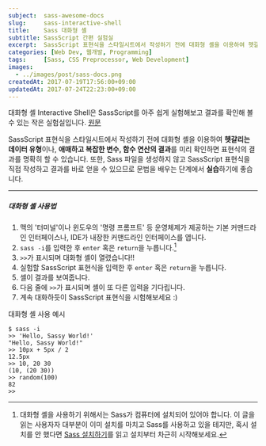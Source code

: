 ```yaml
---
subject:  sass-awesome-docs
slug:     sass-interactive-shell
title:    Sass 대화형 셸
subtitle: SassScript 간편 실험실
excerpt:  SassScript 표현식을 스타일시트에서 작성하기 전에 대화형 셸을 이용하여 헷갈리는 데이터 유형이나, 애매하고 복잡한 변수, 함수 연산의 결과를 미리 확인하면 표현식의 결과를 명확히 할 수 있습니다.
categories: [Web Dev, 웹개발, Programming]
tags:     [Sass, CSS Preprocessor, Web Development]
images:
  - ../images/post/sass-docs.png
createdAt: 2017-07-19T17:56:00+09:00
updatedAt: 2017-07-24T22:23:00+09:00
---
```


<div className="lead">
    대화형 셸 <SideBySide>Interactive Shell</SideBySide>은 SassScript를 아주 쉽게 실험해보고 결과를 확인해 볼 수 있는 작은 실험실입니다.
    <a className="original-link" target="_blank" href="https://sass-lang.com/documentation/file.SASS_REFERENCE.html#Interactive_Shell">원문</a>
</div>

SassScript 표현식을 스타일시트에서 작성하기 전에 대화형 셸을 이용하여 **헷갈리는 데이터 유형**이나, **애매하고 복잡한 변수, 함수 연산의 결과**를 미리 확인하면 표현식의 결과를 명확히 할 수 있습니다.
또한, Sass 파일을 생성하지 않고 SassScript 표현식을 직접 작성하고 결과를 바로 얻을 수 있으므로 문법을 배우는 단계에서 **실습**하기에 좋습니다.

***

##### 대화형 셸 사용법

1. 맥의 '터미널'이나 윈도우의 '명령 프롬프트' 등 운영체제가 제공하는 기본 커맨드라인 인터페이스나, IDE가 내장한 커맨드라인 인터페이스를 엽니다.
2. `sass -i`를 입력한 후 `enter` 혹은 `return`을 누릅니다.[^install]
3. `>>`가 표시되며 대화형 셸이 열렸습니다!!
4. 실험할 SassScript 표현식을 입력한 후 `enter` 혹은 `return`을 누릅니다.
5. 셸이 결과를 보여줍니다.
6. 다음 줄에 `>>`가 표시되며 셸이 또 다른 입력을 기다립니다.
7. 계속 대화하듯이 SassScript 표현식을 시험해보세요 :)

<p className="code-label">대화형 셸 사용 예시</p>

```shell
$ sass -i
>> 'Hello, Sassy World!'
"Hello, Sassy World!"
>> 10px + 5px / 2
12.5px
>> 10, 20 30
(10, (20 30))
>> random(100)
82
>>
```

[^install]: 대화형 셸을 사용하기 위해서는 Sass가 컴퓨터에 설치되어 있어야 합니다. 이 글을 읽는 사용자자 대부분이 이미 설치를 마치고 Sass를 사용하고 있을 테지만, 혹시 설치를 안 했다면 [Sass 설치하기](https://sass-lang.com/install)를 읽고 설치부터 차근히 시작해보세요.

